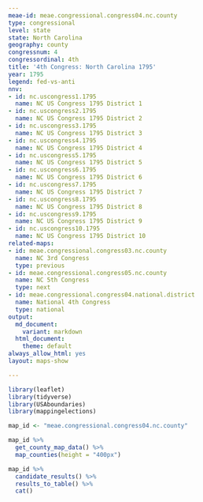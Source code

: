 ```yaml
---
meae-id: meae.congressional.congress04.nc.county
type: congressional
level: state
state: North Carolina
geography: county
congressnum: 4
congressordinal: 4th
title: '4th Congress: North Carolina 1795'
year: 1795
legend: fed-vs-anti
nnv:
- id: nc.uscongress1.1795
  name: NC US Congress 1795 District 1
- id: nc.uscongress2.1795
  name: NC US Congress 1795 District 2
- id: nc.uscongress3.1795
  name: NC US Congress 1795 District 3
- id: nc.uscongress4.1795
  name: NC US Congress 1795 District 4
- id: nc.uscongress5.1795
  name: NC US Congress 1795 District 5
- id: nc.uscongress6.1795
  name: NC US Congress 1795 District 6
- id: nc.uscongress7.1795
  name: NC US Congress 1795 District 7
- id: nc.uscongress8.1795
  name: NC US Congress 1795 District 8
- id: nc.uscongress9.1795
  name: NC US Congress 1795 District 9
- id: nc.uscongress10.1795
  name: NC US Congress 1795 District 10
related-maps:
- id: meae.congressional.congress03.nc.county
  name: NC 3rd Congress
  type: previous
- id: meae.congressional.congress05.nc.county
  name: NC 5th Congress
  type: next
- id: meae.congressional.congress04.national.district
  name: National 4th Congress
  type: national
output:
  md_document:
    variant: markdown
  html_document:
    theme: default
always_allow_html: yes
layout: maps-show

---
```


```r
library(leaflet)
library(tidyverse)
library(USAboundaries)
library(mappingelections)

map_id <- "meae.congressional.congress04.nc.county"
```

<div class="map">

```r
map_id %>%
  get_county_map_data() %>% 
  map_counties(height = "400px")
```

</div>

<div class="results-table">

```r
map_id %>%
  candidate_results() %>%
  results_to_table() %>%
  cat()
```

</div>
